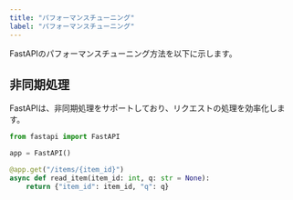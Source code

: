 ```yaml
---
title: "パフォーマンスチューニング"
label: "パフォーマンスチューニング"
---
```


FastAPIのパフォーマンスチューニング方法を以下に示します。

## 非同期処理

FastAPIは、非同期処理をサポートしており、リクエストの処理を効率化します。

```python
from fastapi import FastAPI

app = FastAPI()

@app.get("/items/{item_id}")
async def read_item(item_id: int, q: str = None):
    return {"item_id": item_id, "q": q}
```
